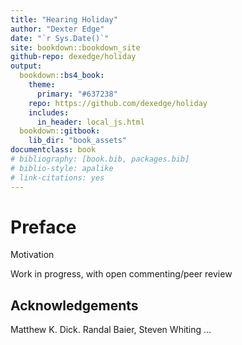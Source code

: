 ```yaml
--- 
title: "Hearing Holiday"
author: "Dexter Edge"
date: "`r Sys.Date()`"
site: bookdown::bookdown_site
github-repo: dexedge/holiday
output: 
  bookdown::bs4_book:
    theme:
      primary: "#637238"
    repo: https://github.com/dexedge/holiday
    includes:
      in_header: local_js.html
  bookdown::gitbook:
    lib_dir: "book_assets"
documentclass: book
# bibliography: [book.bib, packages.bib]
# biblio-style: apalike
# link-citations: yes
---
```


# Preface {-}

Motivation

Work in progress, with open commenting/peer review

## Acknowledgements {-}

Matthew K. Dick. Randal Baier, Steven Whiting ...

